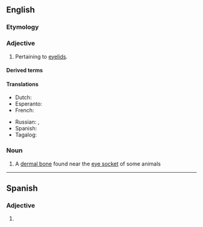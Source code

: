{{also|palpébral}}
==English==

===Etymology===
{{suffix|en|palpebra|al}}

===Adjective===
{{en-adj|-}}

# Pertaining to [[eyelid]]s.

====Derived terms====
{{der3|en
|acousticopalpebral
|interpalpebral
|intrapalpebral
|transpalpebral
|subpalpebral
|auriculopalpebral
|auropalpebral
|cochleopalpebral
|capsulopalpebral
|palpebral fissure}}

====Translations====
{{trans-top|pertaining to eyelids}}
* Dutch: {{t+|nl|palpebraal}}
* Esperanto: {{t+|eo|palpebra}}
* French: {{t+|fr|palpébral}}
{{trans-mid}}
* Russian: {{t+|ru|пальпебра́льный|m}}, {{t-check|ru|[[относя́щийся]] [[к]] [[веко|ве́ку]]|m}} {{attention|ru|2=was "[[относящийся]] [[к]] [[веко|веку]]" - assumed sum-of-parts; if an idiom, remove the wikilinks to the individual words. see [[User:Kephir/gadgets/xte#Translation_fixing]]}}
* Spanish: {{t+|es|palpebral}}
* Tagalog: {{t|tl|pantalukap-mata}}
{{trans-bottom}}

===Noun===
{{wikipedia|Palpebral (bone)|lang=en}}
{{en-noun}}

# A [[dermal bone]] found near the [[eye socket]] of some animals
----

==Spanish==

===Adjective===
{{es-adj|pl=palpebrales}}

# {{l|en|palpebral}}